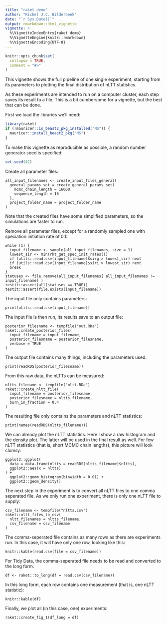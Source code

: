 ```yaml
---
title: "raket demo"
author: "Richel J.C. Bilderbeek"
date: "`r Sys.Date()`"
output: rmarkdown::html_vignette
vignette: >
  %\VignetteIndexEntry{raket demo}
  %\VignetteEngine{knitr::rmarkdown}
  %\VignetteEncoding{UTF-8}
---
```


```r
knitr::opts_chunk$set(
  collapse = TRUE,
  comment = "#>"
)
```

This vignette shows the full pipeline of one single experiment, starting 
from its parameters to plotting the final distribution of nLTT statistics.

As these experiments are intended to run on a computer cluster, each
step saves its result to a file. This is a bit cumbersome for a vignette,
but the best that can be done.

First we load the libraries we'll need:

```r
library(raket)
if (!mauricer::is_beast2_pkg_installed("NS")) {
  mauricer::install_beast2_pkg("NS")
}
```

To make this vignette as reproducible as possible,
a random number generator seed is specified:

```r
set.seed(42)
```


Create all parameter files:

```
all_input_filenames <- create_input_files_general(
  general_params_set = create_general_params_set(
    mcmc_chain_length = 16000,
    sequence_length = 16
  ),
  project_folder_name = project_folder_name
)
```

Note that the created files have some simplified parameters, 
so the simulations are faster to run.

Remove all parameter files, except for a randomly sampled one
with speciation initiation rate of 0.1:

```
while (1) {
  input_filename <- sample(all_input_filenames, size = 1)
  lowest_sir <- min(rkt_get_spec_init_rates())
  if (utils::read.csv(input_filename)$sirg > lowest_sir) next
  if (utils::read.csv(input_filename)$siri > lowest_sir) next
  break
}
statuses <- file.remove(all_input_filenames[ all_input_filenames != input_filename] )
testit::assert(all(statuses == TRUE))
testit::assert(file.exists(input_filename))
```

The input file only contains parameters:

```
print(utils::read.csv(input_filename))
```

The input file is then run, its results save to an output file:

```
posterior_filesname <- tempfile("out.RDa")
raket::create_posterior_files(
  input_filename = input_filename,
  posterior_filesname = posterior_filesname,
  verbose = TRUE
)
```

The output file contains many things, including the parameters used:

```
print(readRDS(posterior_filesname))
```

From this raw data, the nLTTs can be measured:

```
nltts_filename <- tempfile("nltt.RDa")
raket::create_nltt_file(
  input_filename = posterior_filesname,
  posterior_filesname = nltts_filename,
  burn_in_fraction = 0.4
)
```

The resulting file only contains the parameters and nLTT statistics:

```
print(names(readRDS(nltts_filename)))
```

We can already plot the nLTT statistics. Here I show a raw histogram
and the density plot. The latter will be used in the final result as
well. For few nLTT statistics (that is, short MCMC chain lengths), 
this picture will look clumsy:

```
ggplot2::ggplot(
  data = data.frame(nltts = readRDS(nltts_filename)$nltts),
  ggplot2::aes(x = nltts)
) + 
  ggplot2::geom_histogram(binwidth = 0.01) + 
  ggplot2::geom_density()
```

The next step in the experiment is to convert all nLTT files to one 
comma seperated file. As we only run one experiment, there is only one
nLTT file to supply:

```
csv_filename <- tempfile("nltts.csv")
raket::nltt_files_to_csv(
  nltt_filenames = nltts_filename, 
  csv_filename = csv_filename
)
```

The comma-seperated file contains as many rows as there are experiments run.
In this case, it will have only one row, looking like this:

```
knitr::kable(read.csv(file = csv_filename))
```

For Tidy Data, the comma-seperated file needs to be read and converted to the 
long form.

```
df <- raket::to_long(df = read.csv(csv_filename))
```

In this long form, each row contains one measurement (that is, 
one nLTT statistic):

```
knitr::kable(df)
```

Finally, we plot all (in this case, one) experiments:

```
raket::create_fig_1(df_long = df)
```
